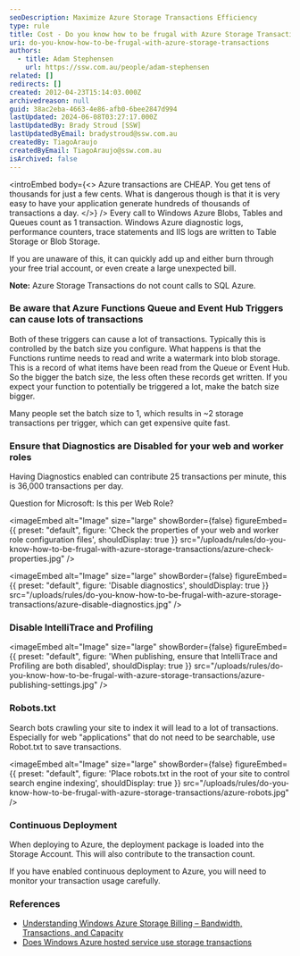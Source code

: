 ```yaml
---
seoDescription: Maximize Azure Storage Transactions Efficiency
type: rule
title: Cost - Do you know how to be frugal with Azure Storage Transactions?
uri: do-you-know-how-to-be-frugal-with-azure-storage-transactions
authors:
  - title: Adam Stephensen
    url: https://ssw.com.au/people/adam-stephensen
related: []
redirects: []
created: 2012-04-23T15:14:03.000Z
archivedreason: null
guid: 38ac2eba-4663-4e86-afb0-6bee2847d994
lastUpdated: 2024-06-08T03:27:17.000Z
lastUpdatedBy: Brady Stroud [SSW]
lastUpdatedByEmail: bradystroud@ssw.com.au
createdBy: TiagoAraujo
createdByEmail: TiagoAraujo@ssw.com.au
isArchived: false
---
```


<introEmbed
  body={<>
Azure transactions are CHEAP. You get tens of thousands for just a few cents. What is dangerous though is that it is very easy to have your application generate hundreds of thousands of transactions a day.
  </>}
/>
Every call to Windows Azure Blobs, Tables and Queues count as 1 transaction. Windows Azure diagnostic logs, performance counters, trace statements and IIS logs are written to Table Storage or Blob Storage.

If you are unaware of this, it can quickly add up and either burn through your free trial account, or even create a large unexpected bill.

**Note:** Azure Storage Transactions do not count calls to SQL Azure.

### Be aware that Azure Functions Queue and Event Hub Triggers can cause lots of transactions

Both of these triggers can cause a lot of transactions. Typically this is controlled by the batch size you configure. What happens is that the Functions runtime needs to read and write a watermark into blob storage. This is a record of what items have been read from the Queue or Event Hub. So the bigger the batch size, the less often these records get written. If you expect your function to potentially be triggered a lot, make the batch size bigger.

Many people set the batch size to 1, which results in ~2 storage transactions per trigger, which can get expensive quite fast.

### Ensure that Diagnostics are Disabled for your web and worker roles

Having Diagnostics enabled can contribute 25 transactions per minute, this is 36,000 transactions per day.

Question for Microsoft: Is this per Web Role?


<imageEmbed
  alt="Image"
  size="large"
  showBorder={false}
  figureEmbed={{
    preset: "default",
    figure: 'Check the properties of your web and worker role configuration files',
    shouldDisplay: true
  }}
  src="/uploads/rules/do-you-know-how-to-be-frugal-with-azure-storage-transactions/azure-check-properties.jpg"
/>


<imageEmbed
  alt="Image"
  size="large"
  showBorder={false}
  figureEmbed={{
    preset: "default",
    figure: 'Disable diagnostics',
    shouldDisplay: true
  }}
  src="/uploads/rules/do-you-know-how-to-be-frugal-with-azure-storage-transactions/azure-disable-diagnostics.jpg"
/>

### Disable IntelliTrace and Profiling


<imageEmbed
  alt="Image"
  size="large"
  showBorder={false}
  figureEmbed={{
    preset: "default",
    figure: 'When publishing, ensure that IntelliTrace and Profiling are both disabled',
    shouldDisplay: true
  }}
  src="/uploads/rules/do-you-know-how-to-be-frugal-with-azure-storage-transactions/azure-publishing-settings.jpg"
/>

### Robots.txt

Search bots crawling your site to index it will lead to a lot of transactions. Especially for web "applications" that do not need to be searchable, use Robot.txt to save transactions.

<imageEmbed
  alt="Image"
  size="large"
  showBorder={false}
  figureEmbed={{
    preset: "default",
    figure: 'Place robots.txt in the root of your site to control search engine indexing',
    shouldDisplay: true
  }}
  src="/uploads/rules/do-you-know-how-to-be-frugal-with-azure-storage-transactions/azure-robots.jpg"
/>

### Continuous Deployment

When deploying to Azure, the deployment package is loaded into the Storage Account. This will also contribute to the transaction count.

If you have enabled continuous deployment to Azure, you will need to monitor your transaction usage carefully.

### References

- [Understanding Windows Azure Storage Billing – Bandwidth, Transactions, and Capacity](https://technet2.github.io/Wiki/blogs/windowsazurestorage/understanding-windows-azure-storage-billing-bandwidth-transactions-and-capacity.html)
- [Does Windows Azure hosted service use storage transactions](https://serverfault.com/questions/363803/does-windows-azure-hosted-service-use-storage-transactions)
